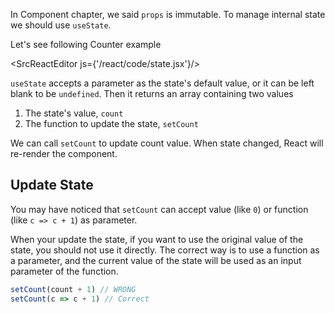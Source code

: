 
In Component chapter, we said `props` is immutable. To manage internal state we should use `useState`.

Let's see following Counter example

<SrcReactEditor js={'/react/code/state.jsx'}/>

`useState` accepts a parameter as the state's default value, or it can be left blank to be `undefined`.
Then it returns an array containing two values

1. The state's value, `count`
2. The function to update the state, `setCount`

We can call `setCount` to update count value.
When state changed, React will re-render the component.

## Update State

You may have noticed that `setCount` can accept value (like `0`) or function (like `c => c + 1`) as parameter.

When your update the state, if you want to use the original value of the state, you should not use it directly.
The correct way is to use a function as a parameter, and the current value of the state will be used as an input parameter of the function.

```js
setCount(count + 1) // WRONG
setCount(c => c + 1) // Correct
```